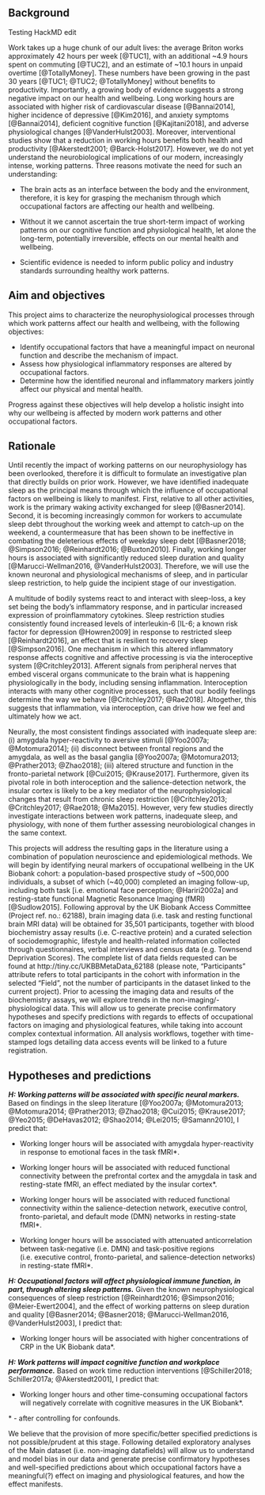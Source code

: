 ## Background 

Testing HackMD edit

Work takes up a huge chunk of our adult lives: the average Briton works approximately 42 hours per week [@TUC1], with an additional ~4.9 hours spent on commuting [@TUC2], and an estimate of ~10.1 hours in unpaid overtime [@TotallyMoney]. These numbers have been growing in the past 30 years [@TUC1; @TUC2; @TotallyMoney] without benefits to productivity. Importantly, a growing body of evidence suggests a strong negative impact on our health and wellbeing. Long working hours are associated with higher risk of cardiovascular disease [@Bannai2014], higher incidence of depressive [@Kim2016], and anxiety symptoms [@Bannai2014], deficient cognitive function [@Kajitani2018], and adverse physiological changes [@VanderHulst2003]. Moreover, interventional studies show that a reduction in working hours benefits both health and productivity [@Akerstedt2001; @Barck-Holst2017]. However, we do not yet understand the neurobiological implications of our modern, increasingly intense, working patterns. Three reasons motivate the need for such an understanding: 

- The brain acts as an interface between the body and the environment, therefore, it is key for grasping the mechanism through which occupational factors are affecting our health and wellbeing. 

- Without it we cannot ascertain the true short-term impact of working patterns on our cognitive function and physiological health, let alone the long-term, potentially irreversible, effects on our mental health and wellbeing.

- Scientific evidence is needed to inform public policy and industry standards surrounding healthy work patterns. 

\newpage

## Aim and objectives


This project aims to characterize the neurophysiological processes through which work patterns affect our health and wellbeing, with the following objectives: 

- Identify occupational factors that have a meaningful impact on neuronal function and describe the mechanism of impact. 
- Assess how physiological inflammatory responses are altered by occupational factors. 
- Determine how the identified neuronal and inflammatory markers jointly affect our physical and mental health. 

Progress against these objectives will help develop a holistic insight into why our wellbeing is affected by modern work patterns and other occupational factors. 

\newpage

## Rationale

Until recently the impact of working patterns on our neurophysiology has been overlooked, therefore it is difficult to formulate an investigative plan that directly builds on prior work. However, we have identified inadequate sleep as the principal means through which the influence of occupational factors on wellbeing is likely to manifest. First, relative to all other activities, work is the primary waking activity exchanged for sleep [@Basner2014]. Second, it is becoming increasingly common for workers to accumulate sleep debt throughout the working week and attempt to catch-up on the weekend, a countermeasure that has been shown to be ineffective in combating the deleterious effects of weekday sleep debt [@Basner2018; @Simpson2016; @Reinhardt2016; @Buxton2010]. Finally, working longer hours is associated with significantly reduced sleep duration and quality [@Marucci-Wellman2016, @VanderHulst2003]. Therefore, we will use the known neuronal and physiological mechanisms of sleep, and in particular sleep restriction, to help guide the incipient stage of our investigation.

A multitude of bodily systems react to and interact with sleep-loss, a key set being the body’s inflammatory response, and in particular increased expression of proinflammatory cytokines. Sleep restriction studies consistently found increased levels of interleukin-6 [IL-6; a known risk factor for depression @Howren2009] in response to restricted sleep [@Reinhardt2016], an effect that is resilient to recovery sleep [@Simpson2016]. One mechanism in which this altered inflammatory response affects cognitive and affective processing is via the interoceptive system [@Critchley2013]. Afferent signals from peripheral nerves that embed visceral organs communicate to the brain what is happening physiologically in the body, including sensing inflammation. Interoception interacts with many other cognitive processes, such that our bodily feelings determine the way we behave [@Critchley2017; @Rae2018]. Altogether, this suggests that inflammation, via interoception, can drive how we feel and ultimately how we act. 

Neurally, the most consistent findings associated with inadequate sleep are: (i) amygdala hyper-reactivity to aversive stimuli [@Yoo2007a; @Motomura2014]; (ii) disconnect between frontal regions and the amygdala, as well as the basal ganglia [@Yoo2007a; @Motomura2013; @Prather2013; @Zhao2018]; (iii) altered structure and function in the fronto-parietal network [@Cui2015; @Krause2017]. Furthermore, given its pivotal role in both interoception and the salience-detection network, the insular cortex is likely to be a key mediator of the neurophysiological changes that result from chronic sleep restriction [@Critchley2013; @Critchley2017; @Rae2018; @Ma2015]. However, very few studies directly investigate interactions between work patterns, inadequate sleep, and physiology, with none of them further assessing neurobiological changes in the same context. 

This projects will address the resulting gaps in the literature using a combination of population neuroscience and epidemiological methods. We will begin by identifying neural markers of occupational wellbeing in the UK Biobank cohort: a population-based prospective study of ~500,000 individuals, a subset of which (~40,000) completed an imaging follow-up, including both task [i.e. emotional face perception; @Hariri2002a] and resting-state functional Magnetic Resonance Imaging (fMRI) [@Sudlow2015]. Following approval by the UK Biobank Access Committee (Project ref. no.: 62188), brain imaging data (i.e. task and resting functional brain MRI data) will be obtained for 35,501 participants, together with blood biochemistry assay results (i.e. C-reactive protein) and a curated selection of sociodemographic, lifestyle and health-related information collected through questionnaires, verbal interviews and census data (e.g. Townsend Deprivation Scores). The complete list of data fields requested can be found at http://tiny.cc/UKBBMetaData_62188 (please note, "Participants" attribute refers to total participants in the cohort with information in the selected "Field", not the number of participants in the dataset linked to the current project). Prior to acessing the imaging data and results of the biochemistry assays, we will explore trends in the non-imaging/-physiological data. This will allow us to generate precise confirmatory hypotheses and specify predictions with regards to effects of occupational factors on imaging and physiological features, while taking into account complex contextual information. All analysis workflows, together with time-stamped logs detailing data access events will be linked to a future registration.

\newpage


## Hypotheses and predictions

***H: Working patterns will be associated with specific neural markers.*** Based on findings in the sleep literature [@Yoo2007a; @Motomura2013; @Motomura2014; @Prather2013; @Zhao2018; @Cui2015; @Krause2017; @Yeo2015; @DeHavas2012; @Shao2014; @Lei2015; @Samann2010], I predict that: 

- Working longer hours will be associated with amygdala hyper-reactivity in response to emotional faces in the task fMRI*.

- Working longer hours will be associated with reduced functional connectivity between the prefrontal cortex and the amygdala in task and resting-state fMRI, an effect mediated by the insular cortex*.

- Working longer hours will be associated with reduced functional connectivity within the salience-detection network, executive control, fronto-parietal, and default mode (DMN) networks in resting-state fMRI*.
    
- Working longer hours will be associated with attenuated anticorrelation between task-negative (i.e. DMN) and task-positive regions (i.e. executive control, fronto-parietal, and salience-detection networks) in resting-state fMRI*.

\hspace{1cm}

***H: Occupational factors will affect physiological immune function, in part, through altering sleep patterns.*** Given the known neurophysiological consequences of sleep restriction [@Reinhardt2016; @Simpson2016; @Meier-Ewert2004], and the effect of working patterns on sleep duration and quality [@Basner2014; @Basner2018; @Marucci-Wellman2016, @VanderHulst2003], I predict that: 

- Working longer hours will be associated with higher concentrations of CRP in the UK Biobank data*.

\hspace{1cm}


***H: Work patterns will impact cognitive function and workplace performance.*** Based on work time reduction interventions [@Schiller2018; Schiller2017a; @Akerstedt2001], I predict that: 

- Working longer hours and other time-consuming occupational factors will negatively correlate with cognitive measures in the UK Biobank*.

\* - after controlling for confounds.

We believe that the provision of more specific/better specified predictions is not possible/prudent at this stage. Following detailed exploratory analyses of the Main dataset (i.e. non-imaging datafields) will allow us to understand and model bias in our data and generate precise confirmatory hypotheses and well-specified predictions about which occupational factors have a meaningful(?) effect on imaging and physiological features, and how the effect manifests.

\newpage

